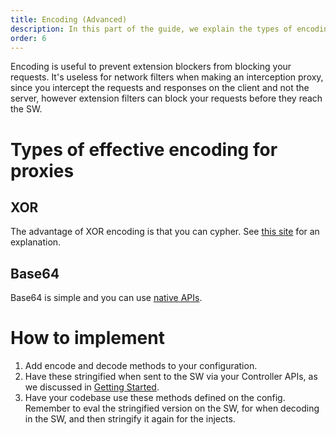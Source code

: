 ```yaml
---
title: Encoding (Advanced)
description: In this part of the guide, we explain the types of encoding that are recommended for web proxies, and how you should implement encoding.
order: 6
---
```


Encoding is useful to prevent extension blockers from blocking your requests. It's useless for network filters when making an interception proxy, since you intercept the requests and responses on the client and not the server, however extension filters can block your requests before they reach the SW.

# Types of effective encoding for proxies

## XOR

The advantage of XOR encoding is that you can cypher. See [this site](https://cryptools.github.io/XORCipher/) for an explanation.

## Base64

Base64 is simple and you can use [native APIs](https://developer.mozilla.org/en-US/docs/Glossary/Base64#javascript_support).

# How to implement

1. Add encode and decode methods to your configuration.
2. Have these stringified when sent to the SW via your Controller APIs, as we discussed in [Getting Started](./getting-started.mdx).
3. Have your codebase use these methods defined on the config. Remember to eval the stringified version on the SW, for when decoding in the SW, and then stringify it again for the injects.
